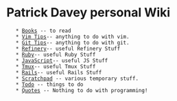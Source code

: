 = Patrick Davey personal Wiki =
    * [[Books]] -- to read
    * [[Vim Tips]]-- anything to do with vim.
    * [[Git Tips]]-- anything to do with git.
    * [[Refinery]]-- useful Refinery Stuff
    * [[Ruby]]-- useful Ruby Stuff
    * [[JavaScript]]-- useful JS Stuff
    * [[Tmux]]-- useful Tmux Stuff
    * [[Rails]]-- useful Rails Stuff
    * [[Scratchpad]] -- various temporary stuff.
    * [[Todo]] -- things to do
    * [[Quotes]] -- Nothing to do with programming!

